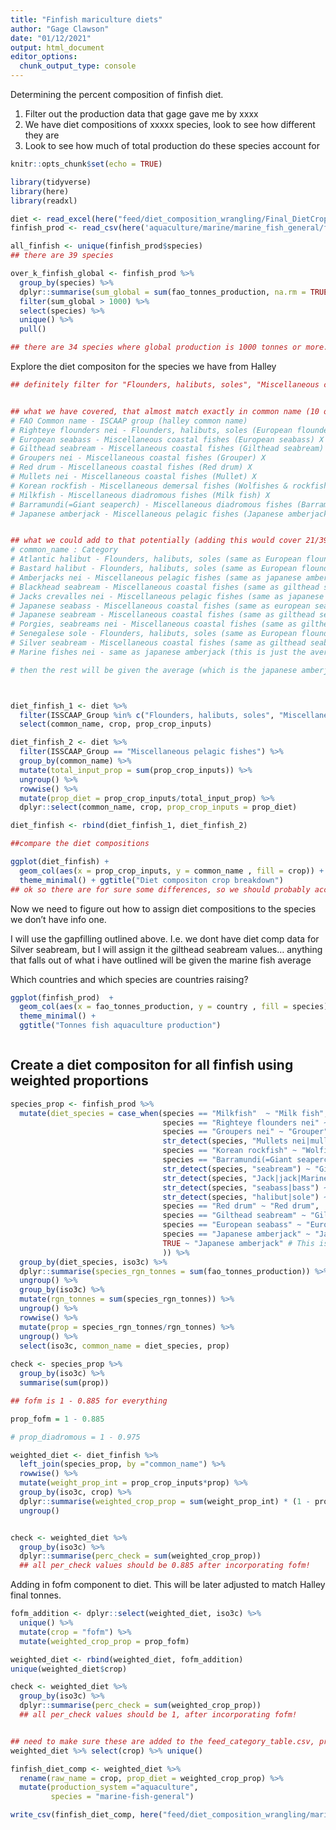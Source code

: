 ```yaml
---
title: "Finfish mariculture diets"
author: "Gage Clawson"
date: "01/12/2021"
output: html_document
editor_options: 
  chunk_output_type: console
---
```


Determining the percent composition of finfish diet.

1. Filter out the production data that gage gave me by xxxx
2. We have diet compositions of xxxxx species, look to see how different they are
3. Look to see how much of total production do these species account for 
 
```r
knitr::opts_chunk$set(echo = TRUE)

library(tidyverse)
library(here)
library(readxl)

diet <- read_excel(here("feed/diet_composition_wrangling/Final_DietCrop_Numbers.xlsx"), sheet = "% type of crop input")
finfish_prod <- read_csv(here('aquaculture/marine/marine_fish_general/finfish_farms/data/fao_mariculture_finfish_taxa_production.csv'))

```


```r

all_finfish <- unique(finfish_prod$species)
## there are 39 species

over_k_finfish_global <- finfish_prod %>% 
  group_by(species) %>% 
  dplyr::summarise(sum_global = sum(fao_tonnes_production, na.rm = TRUE)) %>% 
  filter(sum_global > 1000) %>% 
  select(species) %>% 
  unique() %>% 
  pull()

## there are 34 species where global production is 1000 tonnes or more. This is the same as per country, so I think that we can figure out diet composition for all finfish from these species

```

Explore the diet compositon for the species we have from Halley
```r

## definitely filter for "Flounders, halibuts, soles", "Miscellaneous coastal fishes", "Miscellaneous demersal fishes", "Miscellaneous diadromous fishes", "Miscellaneous pelagic fishes"


## what we have covered, that almost match exactly in common name (10 out of 39 FAO species): 
# FAO Common name - ISCAAP group (halley common name)
# Righteye flounders nei - Flounders, halibuts, soles (European flounder) X 
# European seabass - Miscellaneous coastal fishes (European seabass) X 
# Gilthead seabream - Miscellaneous coastal fishes (Gilthead seabream) X 
# Groupers nei - Miscellaneous coastal fishes (Grouper) X 
# Red drum - Miscellaneous coastal fishes (Red drum) X 
# Mullets nei - Miscellaneous coastal fishes (Mullet) X 
# Korean rockfish - Miscellaneous demersal fishes (Wolfishes & rockfish) X 
# Milkfish - Miscellaneous diadromous fishes (Milk fish) X 
# Barramundi(=Giant seaperch) - Miscellaneous diadromous fishes (Barramundi) X 
# Japanese amberjack - Miscellaneous pelagic fishes (Japanese amberjack) X 


## what we could add to that potentially (adding this would cover 21/39 FAO species)
# common_name : Category
# Atlantic halibut - Flounders, halibuts, soles (same as European flounder) X 
# Bastard halibut - Flounders, halibuts, soles (same as European flounder) X 
# Amberjacks nei - Miscellaneous pelagic fishes (same as japanese amberjack) X 
# Blackhead seabream - Miscellaneous coastal fishes (same as gilthead seabream) X 
# Jacks crevalles nei - Miscellaneous pelagic fishes (same as japanese amberjack) X 
# Japanese seabass - Miscellaneous coastal fishes (same as european seabass) X 
# Japanese seabream - Miscellaneous coastal fishes (same as gilthead seabream) X 
# Porgies, seabreams nei - Miscellaneous coastal fishes (same as gilthead seabream) X 
# Senegalese sole - Flounders, halibuts, soles (same as European flounder) X 
# Silver seabream - Miscellaneous coastal fishes (same as gilthead seabream) X
# Marine fishes nei - same as japanese amberjack (this is just the average of marine species listed) X 

# then the rest will be given the average (which is the japanese amberjack number)



diet_finfish_1 <- diet %>% 
  filter(ISSCAAP_Group %in% c("Flounders, halibuts, soles", "Miscellaneous coastal fishes", "Miscellaneous demersal fishes", "Miscellaneous diadromous fishes")) %>% 
  select(common_name, crop, prop_crop_inputs)

diet_finfish_2 <- diet %>%
  filter(ISSCAAP_Group == "Miscellaneous pelagic fishes") %>%
  group_by(common_name) %>% 
  mutate(total_input_prop = sum(prop_crop_inputs)) %>%
  ungroup() %>%
  rowwise() %>%
  mutate(prop_diet = prop_crop_inputs/total_input_prop) %>%
  dplyr::select(common_name, crop, prop_crop_inputs = prop_diet)

diet_finfish <- rbind(diet_finfish_1, diet_finfish_2)

##compare the diet compositions

ggplot(diet_finfish) +
  geom_col(aes(x = prop_crop_inputs, y = common_name , fill = crop)) +
  theme_minimal() + ggtitle("Diet compositon crop breakdown")
## ok so there are for sure some differences, so we should probably account for that with a weighted proportion of raised species in each country. 

```


Now we need to figure out how to assign diet compositions to the species we don't have info one. 

I will use the gapfilling outlined above. I.e. we dont have diet comp data for Silver seabream, but I will assign it the gilthead seabream values... anything that falls out of what i have outlined will be given the marine fish average 


Which countries and which species are countries raising?

```r

ggplot(finfish_prod)  +
  geom_col(aes(x = fao_tonnes_production, y = country , fill = species)) +
  theme_minimal() +
  ggtitle("Tonnes fish aquaculture production")



```


## Create a diet compositon for all finfish using weighted proportions
```r

species_prop <- finfish_prod %>% 
  mutate(diet_species = case_when(species == "Milkfish"  ~ "Milk fish",
                                  species == "Righteye flounders nei" ~ "European flounder",
                                  species == "Groupers nei" ~ "Grouper",
                                  str_detect(species, "Mullets nei|mullet") ~ "Mullet", 
                                  species == "Korean rockfish" ~ "Wolfishes & rockfish",
                                  species == "Barramundi(=Giant seaperch)" ~ "Barramundi",
                                  str_detect(species, "seabream") ~ "Gilthead seabream",
                                  str_detect(species, "Jack|jack|Marine fishes nei") ~ "Japanese amberjack",
                                  str_detect(species, "seabass|bass") ~ "European seabass",
                                  str_detect(species, "halibut|sole") ~ "European flounder",
                                  species == "Red drum" ~ "Red drum",
                                  species == "Gilthead seabream" ~ "Gilthead seabream",
                                  species == "European seabass" ~ "European seabass", 
                                  species == "Japanese amberjack" ~ "Japanese amberjack",
                                  TRUE ~ "Japanese amberjack" # This is just the average of marine fish
                                  )) %>% 
  group_by(diet_species, iso3c) %>% 
  dplyr::summarise(species_rgn_tonnes = sum(fao_tonnes_production)) %>% 
  ungroup() %>% 
  group_by(iso3c) %>% 
  mutate(rgn_tonnes = sum(species_rgn_tonnes)) %>% 
  ungroup() %>% 
  rowwise() %>% 
  mutate(prop = species_rgn_tonnes/rgn_tonnes) %>% 
  ungroup() %>% 
  select(iso3c, common_name = diet_species, prop)
  
check <- species_prop %>%
  group_by(iso3c) %>%
  summarise(sum(prop))

## fofm is 1 - 0.885 for everything

prop_fofm = 1 - 0.885

# prop_diadromous = 1 - 0.975

weighted_diet <- diet_finfish %>% 
  left_join(species_prop, by ="common_name") %>% 
  rowwise() %>% 
  mutate(weight_prop_int = prop_crop_inputs*prop) %>% 
  group_by(iso3c, crop) %>%
  dplyr::summarise(weighted_crop_prop = sum(weight_prop_int) * (1 - prop_fofm)) %>%
  ungroup()


check <- weighted_diet %>% 
  group_by(iso3c) %>% 
  dplyr::summarise(perc_check = sum(weighted_crop_prop))
  ## all per_check values should be 0.885 after incorporating fofm!

```

Adding in fofm component to diet.  This will be later adjusted to match Halley final tonnes. 
```r
fofm_addition <- dplyr::select(weighted_diet, iso3c) %>% 
  unique() %>%
  mutate(crop = "fofm") %>%
  mutate(weighted_crop_prop = prop_fofm)

weighted_diet <- rbind(weighted_diet, fofm_addition)
unique(weighted_diet$crop)

check <- weighted_diet %>% 
  group_by(iso3c) %>% 
  dplyr::summarise(perc_check = sum(weighted_crop_prop))
  ## all per_check values should be 1, after incorporating fofm!


## need to make sure these are added to the feed_category_table.csv, product_to_fao_spam.csv
weighted_diet %>% select(crop) %>% unique()

finfish_diet_comp <- weighted_diet %>% 
  rename(raw_name = crop, prop_diet = weighted_crop_prop) %>% 
  mutate(production_system ="aquaculture",
         species = "marine-fish-general")

write_csv(finfish_diet_comp, here("feed/diet_composition_wrangling/marine-fish-general_aquaculture_diet_composition.csv"))

```
